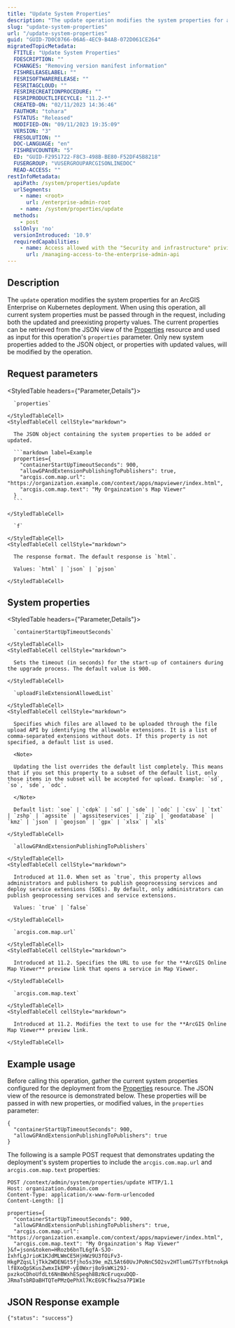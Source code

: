 ```yaml
---
title: "Update System Properties"
description: "The update operation modifies the system properties for an ArcGIS Enterprise on Kubernetes deployment."
slug: "update-system-properties"
url: "/update-system-properties"
guid: "GUID-7D0C0766-06A6-4EC9-B4AB-072D061CE264"
migratedTopicMetadata:
  FTITLE: "Update System Properties"
  FDESCRIPTION: ""
  FCHANGES: "Removing version manifest information"
  FISHRELEASELABEL: ""
  FESRISOFTWARERELEASE: ""
  FESRITAGCLOUD: ""
  FESRIRECREATIONPROCEDURE: ""
  FESRIPRODUCTLIFECYCLE: "11.2-*"
  CREATED-ON: "02/11/2023 14:36:46"
  FAUTHOR: "tohara"
  FSTATUS: "Released"
  MODIFIED-ON: "09/11/2023 19:35:09"
  VERSION: "3"
  FRESOLUTION: ""
  DOC-LANGUAGE: "en"
  FISHREVCOUNTER: "5"
  ED: "GUID-F2951722-F8C3-498B-BE80-F52DF45B8218"
  FUSERGROUP: "VUSERGROUPARCGISONLINEDOC"
  READ-ACCESS: ""
restInfoMetadata:
  apiPath: /system/properties/update
  urlSegments:
    - name: <root>
      url: /enterprise-admin-root
    - name: /system/properties/update
  methods:
    - post
  sslOnly: 'no'
  versionIntroduced: '10.9'
  requiredCapabilities:
    - name: Access allowed with the "Security and infrastructure" privilege
      url: /managing-access-to-the-enterprise-admin-api
---
```


## Description

The `update` operation modifies the system properties for an ArcGIS Enterprise on Kubernetes deployment. When using this operation, all current system properties must be passed through in the request, including both the updated and preexisting property values. The current properties can be retrieved from the JSON view of the [Properties](/system-properties) resource and used as input for this operation's `properties` parameter. Only new system properties added to the JSON object, or properties with updated values, will be modified by the operation.


## Request parameters

<StyledTable headers={"Parameter,Details"}>
  <StyledTableRow>
    <StyledTableCell cellStyle="markdown">

      `properties` 

    </StyledTableCell>
    <StyledTableCell cellStyle="markdown">

      The JSON object containing the system properties to be added or updated.

      ```markdown label=Example
      properties={
        "containerStartUpTimeoutSeconds": 900,
        "allowGPAndExtensionPublishingToPublishers": true,
        "arcgis.com.map.url": "https://organization.example.com/context/apps/mapviewer/index.html",
        "arcgis.com.map.text": "My Orgainzation's Map Viewer"
      }
      ```

    </StyledTableCell>
  </StyledTableRow>
  <StyledTableRow>
    <StyledTableCell cellStyle="markdown">

      `f` 

    </StyledTableCell>
    <StyledTableCell cellStyle="markdown">

      The response format. The default response is `html`.

      Values: `html` | `json` | `pjson`

    </StyledTableCell>
  </StyledTableRow>
</StyledTable>


## System properties

<StyledTable headers={"Parameter,Details"}>
  <StyledTableRow>
    <StyledTableCell cellStyle="markdown">

      `containerStartUpTimeoutSeconds` 

    </StyledTableCell>
    <StyledTableCell cellStyle="markdown">

      Sets the timeout (in seconds) for the start-up of containers during the upgrade process. The default value is 900.

    </StyledTableCell>
  </StyledTableRow>
  <StyledTableRow>
    <StyledTableCell cellStyle="markdown">

      `uploadFileExtensionAllowedList` 

    </StyledTableCell>
    <StyledTableCell cellStyle="markdown">

      Specifies which files are allowed to be uploaded through the file upload API by identifying the allowable extensions. It is a list of comma-separated extensions without dots. If this property is not specified, a default list is used.

      <Note>

      Updating the list overrides the default list completely. This means that if you set this property to a subset of the default list, only those items in the subset will be accepted for upload. Example: `sd`, `so`, `sde`, `odc`.

      </Note>

      Default list: `soe` | `cdpk` | `sd` | `sde` | `odc` | `csv` | `txt` | `zshp` | `agssite` | `agssiteservices` | `zip` | `geodatabase` | `kmz` | `json` | `geojson` | `gpx` | `xlsx` | `xls`

    </StyledTableCell>
  </StyledTableRow>
  <StyledTableRow>
    <StyledTableCell cellStyle="markdown">

      `allowGPAndExtensionPublishingToPublishers` 

    </StyledTableCell>
    <StyledTableCell cellStyle="markdown">

      Introduced at 11.0. When set as `true`, this property allows administrators and publishers to publish geoprocessing services and deploy service extensions (SOEs). By default, only administrators can publish geoprocessing services and service extensions.

      Values: `true` | `false`

    </StyledTableCell>
  </StyledTableRow>
  <StyledTableRow>
    <StyledTableCell cellStyle="markdown">

      `arcgis.com.map.url` 

    </StyledTableCell>
    <StyledTableCell cellStyle="markdown">

      Introduced at 11.2. Specifies the URL to use for the **ArcGIS Online Map Viewer** preview link that opens a service in Map Viewer.

    </StyledTableCell>
  </StyledTableRow>
  <StyledTableRow>
    <StyledTableCell cellStyle="markdown">

      `arcgis.com.map.text` 

    </StyledTableCell>
    <StyledTableCell cellStyle="markdown">

      Introduced at 11.2. Modifies the text to use for the **ArcGIS Online Map Viewer** preview link.

    </StyledTableCell>
  </StyledTableRow>
</StyledTable>


## Example usage

Before calling this operation, gather the current system properties configured for the deployment from the [Properties](/system-properties) resource. The JSON view of the resource is demonstrated below. These properties will be passed in with new properties, or modified values, in the `properties` parameter:

```other
{
  "containerStartUpTimeoutSeconds": 900,
  "allowGPAndExtensionPublishingToPublishers": true
}
```

The following is a sample POST request that demonstrates updating the deployment's system properties to include the `arcgis.com.map.url` and `arcgis.com.map.text` properties:

```other
POST /context/admin/system/properties/update HTTP/1.1
Host: organization.domain.com
Content-Type: application/x-www-form-urlencoded
Content-Length: []

properties={
  "containerStartUpTimeoutSeconds": 900,
  "allowGPAndExtensionPublishingToPublishers": true,
  "arcgis.com.map.url": "https://organization.example.com/context/apps/mapviewer/index.html",
  "arcgis.com.map.text": "My Orgainzation's Map Viewer"
}&f=json&token=HRozb6bnTL6gfA-SJO-IxhfLgJrioK1KJdMLWmCE5HjHWz9U3fOiFv3-HkgPZqsLljTkk2WDENGt5fjho5s39e_mZL5At60UvJPoNnC5O2sv2HTlumG7TsYfbtnokpWmS6-lf8XoQpSKusZwmxIkEMP-yE0Wxrj8o9sWKi29J-pxzkoCDhoUfdLt6NnBWxhESpegh8BzNcEruqxuDQD-JRmaTsbRDaBHTQTePMzQePhXl7KcEG9Cfkw2sa7P1W1e
```

## JSON Response example

```other
{"status": "success"}
```